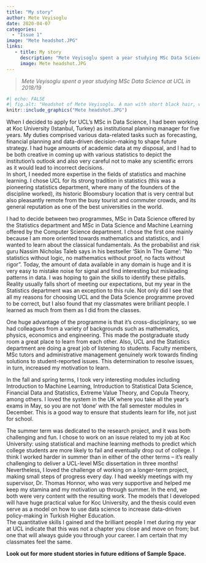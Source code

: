 ```yaml
---
title: "My story"
author: Mete Veyisoglu
date: 2020-04-07
categories:
  - "Issue 1"
image: "Mete headshot.JPG" 
links: 
   - title: My story
     description: "Mete Veyisoglu spent a year studying MSc Data Science at UCL in 2018/19" 
     image: Mete headshot.JPG
---
```


> *Mete Veyisoglu spent a year studying MSc Data Science at UCL in 2018/19*

```r
#| echo: FALSE
#| fig.alt: "Headshot of Mete Veyisoglu. A man with short black hair, wearing a black sweater and a blue shirt under it. He has his arms crossed."
knitr::include_graphics("Mete headshot.JPG")
```

When I decided to apply for UCL’s MSc in Data Science, I had been working at Koc University (Istanbul, Turkey) as institutional planning manager for five years. My duties comprised various data-related tasks such as forecasting, financial planning and data-driven decision-making to shape future strategy. I had huge amounts of academic data at my disposal, and I had to be both creative in coming up with various statistics to depict the institution’s outlook and also very careful not to make any scientific errors as it would lead to incorrect decisions.   
In short, I needed more expertise in the fields of statistics and machine learning. I chose UCL for its strong tradition in statistics (this was a pioneering statistics department, where many of the founders of the discipline worked), its historic Bloomsbury location that is very central but also pleasantly remote from the busy tourist and commuter crowds, and its general reputation as one of the best universities in the world. 

I had to decide between two programmes, MSc in Data Science offered by the Statistics department and MSc in Data Science and Machine Learning offered by the Computer Science department. I chose the first one mainly because I am more oriented towards mathematics and statistics, and I wanted to learn about the classical fundamentals. As the probabilist and risk guru Nassim Nicholas Taleb says in his bestseller ‘Skin In The Game’: “No statistics without logic, no mathematics without proof, no facts without rigor”. Today, the amount of data available in any domain is huge and it is very easy to mistake noise for signal and find interesting but misleading patterns in data. I was hoping to gain the skills to identify these pitfalls.    
Reality usually falls short of meeting our expectations, but my year in the Statistics department was an exception to this rule. Not only did I see that all my reasons for choosing UCL and the Data Science programme proved to be correct, but I also found that my classmates were brilliant people. I learned as much from them as I did from the classes. 

One huge advantage of the programme is that it’s cross-disciplinary, so we had colleagues from a variety of backgrounds such as mathematics, physics, economics and engineering. This made the postgraduate study room a great place to learn from each other. Also, UCL and the Statistics department are doing a great job of listening to students. Faculty members, MSc tutors and administrative management genuinely work towards finding solutions to student-reported issues. This determination to resolve issues, in turn, increased my motivation to learn.

In the fall and spring terms, I took very interesting modules including Introduction to Machine Learning, Introduction to Statistical Data Science, Financial Data and Statistics, Extreme Value Theory, and Copula Theory, among others. I loved the system in the UK where you take all the year’s exams in May, so you are not ‘done’ with the fall semester modules in December. This is a good way to ensure that students learn for life, not just for school. 

The summer term was dedicated to the research project, and it was both challenging and fun. I chose to work on an issue related to my job at Koc University: using statistical and machine learning methods to predict which college students are more likely to fail and eventually drop out of college. I think I worked harder in summer than in either of the other terms – it’s really challenging to deliver a UCL-level MSc dissertation in three months! Nevertheless, I loved the challenge of working on a longer-term project, making small steps of progress every day. I had weekly meetings with my supervisor, Dr. Thomas Honnor, who was very supportive and helped me keep my stamina and my motivation up through summer. In the end, we both were very content with the resulting work. The models that I developed will have huge practical value for Koc University, and the thesis could even serve as a model on how to use data science to increase data-driven policy-making in Turkish Higher Education.      
The quantitative skills I gained and the brilliant people I met during my year at UCL indicate that this was not a chapter you close and move on from; but one that will always guide you through your career. I am certain that my classmates feel the same.


**Look out for more student stories in future editions of Sample Space.**
